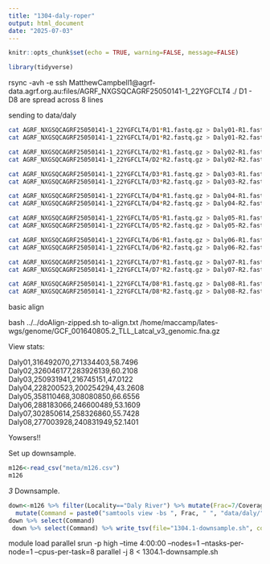 ```yaml
---
title: "1304-daly-roper"
output: html_document
date: "2025-07-03"
---
```


```r
knitr::opts_chunk$set(echo = TRUE, warning=FALSE, message=FALSE)
```

```r
library(tidyverse)
```

rsync -avh -e ssh MatthewCampbell1@agrf-data.agrf.org.au:files/AGRF_NXGSQCAGRF25050141-1_22YGFCLT4 ./
D1 - D8 are spread across 8 lines

sending to data/daly

```sh
cat AGRF_NXGSQCAGRF25050141-1_22YGFCLT4/D1*R1.fastq.gz > Daly01-R1.fastq.gz
cat AGRF_NXGSQCAGRF25050141-1_22YGFCLT4/D1*R2.fastq.gz > Daly01-R2.fastq.gz

cat AGRF_NXGSQCAGRF25050141-1_22YGFCLT4/D2*R1.fastq.gz > Daly02-R1.fastq.gz
cat AGRF_NXGSQCAGRF25050141-1_22YGFCLT4/D2*R2.fastq.gz > Daly02-R2.fastq.gz

cat AGRF_NXGSQCAGRF25050141-1_22YGFCLT4/D3*R1.fastq.gz > Daly03-R1.fastq.gz
cat AGRF_NXGSQCAGRF25050141-1_22YGFCLT4/D3*R2.fastq.gz > Daly03-R2.fastq.gz

cat AGRF_NXGSQCAGRF25050141-1_22YGFCLT4/D4*R1.fastq.gz > Daly04-R1.fastq.gz
cat AGRF_NXGSQCAGRF25050141-1_22YGFCLT4/D4*R2.fastq.gz > Daly04-R2.fastq.gz

cat AGRF_NXGSQCAGRF25050141-1_22YGFCLT4/D5*R1.fastq.gz > Daly05-R1.fastq.gz
cat AGRF_NXGSQCAGRF25050141-1_22YGFCLT4/D5*R2.fastq.gz > Daly05-R2.fastq.gz

cat AGRF_NXGSQCAGRF25050141-1_22YGFCLT4/D6*R1.fastq.gz > Daly06-R1.fastq.gz
cat AGRF_NXGSQCAGRF25050141-1_22YGFCLT4/D6*R2.fastq.gz > Daly06-R2.fastq.gz

cat AGRF_NXGSQCAGRF25050141-1_22YGFCLT4/D7*R1.fastq.gz > Daly07-R1.fastq.gz
cat AGRF_NXGSQCAGRF25050141-1_22YGFCLT4/D7*R2.fastq.gz > Daly07-R2.fastq.gz

cat AGRF_NXGSQCAGRF25050141-1_22YGFCLT4/D8*R1.fastq.gz > Daly08-R1.fastq.gz
cat AGRF_NXGSQCAGRF25050141-1_22YGFCLT4/D8*R2.fastq.gz > Daly08-R2.fastq.gz
```

basic align

bash ../../doAlign-zipped.sh to-align.txt /home/maccamp/lates-wgs/genome/GCF_001640805.2_TLL_Latcal_v3_genomic.fna.gz

View stats:

Daly01,316492070,271334403,58.7496
Daly02,326046177,283926139,60.2108
Daly03,250931941,216745151,47.0122
Daly04,228200523,200254294,43.2608
Daly05,358110468,308080850,66.6556
Daly06,288183066,246600489,53.1609
Daly07,302850614,258326860,55.7428
Daly08,277003928,240831949,52.1401

Yowsers!!

Set up downsample.

```r
m126<-read_csv("meta/m126.csv")
m126
```

_3_ Downsample.  

```r

down<-m126 %>% filter(Locality=="Daly River") %>% mutate(Frac=7/Coverage) %>%
  mutate(Command = paste0("samtools view -bs ", Frac, " ", "data/daly/",Run,".sort.flt.bam", " > ",   "/home/maccamp/lates-wgs/data/downsample/", Run, ".reduced.bam ;"," samtools index ", "/home/maccamp/lates-wgs/data/downsample/", Run, ".reduced.bam ;")) 
down %>% select(Command)
 down %>% select(Command) %>% write_tsv(file="1304.1-downsample.sh", col_names = FALSE)
```

module load parallel
srun -p high --time 4:00:00 --nodes=1 --ntasks-per-node=1 --cpus-per-task=8 parallel -j 8 < 1304.1-downsample.sh
